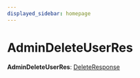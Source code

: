 ```yaml
---
displayed_sidebar: homepage
---
```



# AdminDeleteUserRes

 **AdminDeleteUserRes**: [DeleteResponse](../interfaces/medusa.DeleteResponse.mdx)
